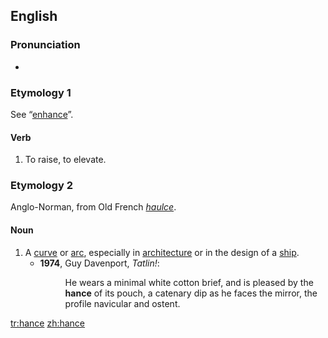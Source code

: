 {{also|Hance}}
==English==

===Pronunciation===
* {{IPA|/hɑːns/|lang=en}}

===Etymology 1===
See “[[enhance]]”.

====Verb====
{{en-verb|hanc|ing}}

# {{context|transitive|obsolete|lang=en}} To raise, to elevate.
#: {{rfquotek|Lydgate}}

===Etymology 2===
Anglo-Norman, from Old French ''[[haulce]]''.

====Noun====
{{en-noun}}

# A [[curve]] or [[arc]], especially in [[architecture]] or in the design of a [[ship]].
#* '''1974''', Guy Davenport, ''Tatlin!'':
#*: He wears a minimal white cotton brief, and is pleased by the '''hance''' of its pouch, a catenary dip as he faces the mirror, the profile navicular and ostent.

[[tr:hance]]
[[zh:hance]]